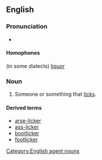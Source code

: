 ==English==

===Pronunciation===
* {{IPA|lɪkə}}

====Homophones====
(in some dialects) [[liquor]]

===Noun===
{{en-noun}}

# Someone or something that [[lick]]s.

====Derived terms====
* [[arse-licker]]
* [[ass-licker]]
* [[bootlicker]]
* [[footlicker]]

[[Category:English agent nouns]]